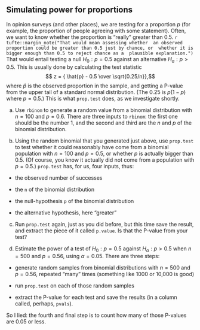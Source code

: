 ##  Simulating power for proportions


 In opinion surveys (and other places), we are testing for a
proportion $p$ (for example, the proportion of people agreeing with
some statement). Often, we want to know whether the proportion is
"really" greater than 0.5.
`r tufte::margin_note("That would mean assessing whether  an observed proportion could be greater than 0.5 just by chance, or  whether it is bigger enough than 0.5 to reject chance as a  plausible explanation.")`  
That would entail testing a null
$H_0: p=0.5$ against an alternative $H_a: p>0.5$. This is usually done
by calculating the test statistic
$$ z = { \hat{p} - 0.5 \over \sqrt{0.25/n}},$$
where $\hat{p}$ is the observed proportion in the sample,
and getting a P-value from the upper tail of a standard normal
distribution. (The 0.25 is $p(1-p)$ where $p=0.5$.) This is what
`prop.test` does, as we investigate shortly.



(a) Use `rbinom` to generate a random value from a
binomial distribution with $n=100$ and $p=0.6$. There are three
inputs to `rbinom`: the first one should be the number 1, and
the second and third are the $n$ and $p$ of the binomial distribution.



(b) Using the random binomial that you generated just above, use
`prop.test` to test whether it could reasonably have come
from a binomial population with $n=100$ and $p=0.5$, or whether $p$
is actually bigger than 0.5. (Of course,
you know it actually did not come from a population with $p=0.5$.)
`prop.test` has, for us, four inputs, thus:


* the observed number of successes

* the `n` of the binomial distribution

* the null-hypothesis `p` of the binomial distribution

* the alternative hypothesis, here "greater"




(c) Run `prop.test` again, just as you did before, but this
time save the result, and extract the piece of it called
`p.value`. Is that the P-value from your test?



(d) Estimate the power of a test of
$H_0: p=0.5$ against $H_a: p>0.5$ when $n=500$ and $p=0.56$, using
$\alpha=0.05$. There are three steps:


* generate random samples from binomial
distributions with $n=500$ and $p=0.56$, repeated "many" times
(something like 1000 or 10,000 is good)

* run `prop.test` on each of those
random samples 

* extract the P-value for each test and
save the results (in a column called, perhaps, `pvals`).

So I lied: the fourth and final step is to count how many of
those P-values are 0.05 or less.








